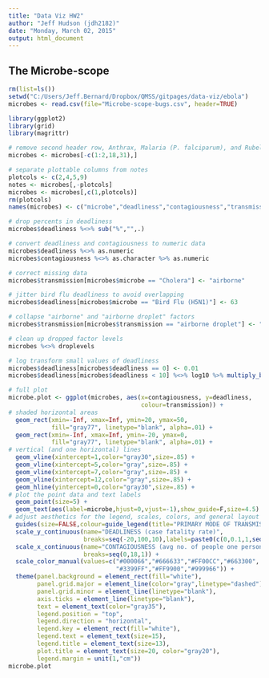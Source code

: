 ```yaml
---
title: "Data Viz HW2"
author: "Jeff Hudson (jdh2182)"
date: "Monday, March 02, 2015"
output: html_document
---
```


## The Microbe-scope
```r
rm(list=ls())
setwd("C:/Users/Jeff.Bernard/Dropbox/QMSS/gitpages/data-viz/ebola")
microbes <- read.csv(file="Microbe-scope-bugs.csv", header=TRUE)

library(ggplot2)
library(grid)
library(magrittr)

# remove second header row, Anthrax, Malaria (P. falciparum), and Rubella (not plotted)
microbes <- microbes[-c(1:2,18,31),]

# separate plottable columns from notes
plotcols <- c(2,4,5,9)
notes <- microbes[,-plotcols]
microbes <- microbes[,c(1,plotcols)]
rm(plotcols)
names(microbes) <- c("microbe","deadliness","contagiousness","transmission","type")

# drop percents in deadliness
microbes$deadliness %<>% sub("%","",.)

# convert deadliness and contagiousness to numeric data
microbes$deadliness %<>% as.numeric
microbes$contagiousness %<>% as.character %>% as.numeric

# correct missing data
microbes$transmission[microbes$microbe == "Cholera"] <- "airborne"

# jitter bird flu deadliness to avoid overlapping
microbes$deadliness[microbes$microbe == "Bird Flu (H5N1)"] <- 63

# collapse "airborne" and "airborne droplet" factors
microbes$transmission[microbes$transmission == "airborne droplet"] <- "airborne"

# clean up dropped factor levels
microbes %<>% droplevels

# log transform small values of deadliness
microbes$deadliness[microbes$deadliness == 0] <- 0.01
microbes$deadliness[microbes$deadliness < 10] %<>% log10 %>% multiply_by(10)

# full plot
microbe.plot <- ggplot(microbes, aes(x=contagiousness, y=deadliness, 
                                     colour=transmission)) + 
# shaded horizontal areas
  geom_rect(xmin=-Inf, xmax=Inf, ymin=20, ymax=50, 
            fill="gray77", linetype="blank", alpha=.01) +
  geom_rect(xmin=-Inf, xmax=Inf, ymin=-20, ymax=0, 
            fill="gray77", linetype="blank", alpha=.01) +
# vertical (and one horizontal) lines  
  geom_vline(xintercept=1,color="gray30",size=.85) +
  geom_vline(xintercept=5,color="gray",size=.85) +
  geom_vline(xintercept=7,color="gray",size=.85) +
  geom_vline(xintercept=12,color="gray",size=.85) +
  geom_hline(yintercept=0,color="gray30",size=.85) +
# plot the point data and text labels
  geom_point(size=5) + 
  geom_text(aes(label=microbe,hjust=0,vjust=-1),show_guide=F,size=4.5) +
# adjust aesthetics for the legend, scales, colors, and general layout
  guides(size=FALSE,colour=guide_legend(title="PRIMARY MODE OF TRANSMISSION")) +
  scale_y_continuous(name="DEADLINESS (case fatality rate)",
                     breaks=seq(-20,100,10),labels=paste0(c(0,0.1,1,seq(10,100,10)),"%")) +
  scale_x_continuous(name="CONTAGIOUSNESS (avg no. of people one person is likely to infect)",
                     breaks=seq(0,18,1)) +
  scale_color_manual(values=c("#000066","#666633","#FF00CC","#663300",
                              "#3399FF","#FF9900","#999966")) +
  theme(panel.background = element_rect(fill="white"),
        panel.grid.major = element_line(color="gray",linetype="dashed"),
        panel.grid.minor = element_line(linetype="blank"),
        axis.ticks = element_line(linetype="blank"),
        text = element_text(color="gray35"),
        legend.position = "top",
        legend.direction = "horizontal",
        legend.key = element_rect(fill="white"),
        legend.text = element_text(size=15),
        legend.title = element_text(size=13),
        plot.title = element_text(size=20, color="gray20"),
        legend.margin = unit(1,"cm"))
microbe.plot
```
